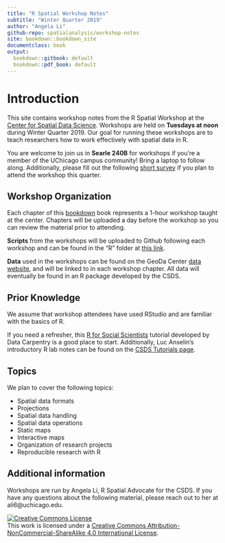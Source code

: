 ```yaml
---
title: "R Spatial Workshop Notes"
subtitle: "Winter Quarter 2019"
author: "Angela Li"
github-repo: spatialanalysis/workshop-notes
site: bookdown::bookdown_site
documentclass: book
output:
  bookdown::gitbook: default
  bookdown::pdf_book: default
---
```


# Introduction {-}

This site contains workshop notes from the R Spatial Workshop at the [Center for Spatial Data Science](https://spatial.uchicago.edu/). Workshops are held on **Tuesdays at noon** during Winter Quarter 2019. Our goal for running these workshops are to teach researchers how to work effectively with spatial data in R. 

You are welcome to join us in **Searle 240B** for workshops if you're a member of the UChicago campus community! Bring a laptop to follow along. Additionally, please fill out the following [short survey](https://docs.google.com/forms/d/e/1FAIpQLSeAbyZQrcQuV9-LRwJeYQuwJgalJdL88Q5xYMuMLRTh1GBH6A/viewform) if you plan to attend the workshop this quarter.

## Workshop Organization {-}

Each chapter of this [bookdown](https://bookdown.org/) book represents a 1-hour workshop taught at the center. Chapters will be uploaded a day before the workshop so you can review the material prior to attending.

**Scripts** from the workshops will be uploaded to Github following each workshop and can be found in the "R" folder at [this link](https://github.com/spatialanalysis/workshop-scripts).

**Data** used in the workshops can be found on the GeoDa Center [data website](https://geodacenter.github.io/data-and-lab/), and will be linked to in each workshop chapter. All data will eventually be found in an R package developed by the CSDS.

## Prior Knowledge {-}

We assume that workshop attendees have used RStudio and are familiar with the basics of R. 

If you need a refresher, this [R for Social Scientists](https://datacarpentry.org/r-socialsci/) tutorial developed by Data Carpentry is a good place to start. Additionally, Luc Anselin's introductory R lab notes can be found on the [CSDS Tutorials page](https://spatialanalysis.github.io/tutorials).

## Topics {-}

We plan to cover the following topics:

- Spatial data formats
- Projections
- Spatial data handling
- Spatial data operations
- Static maps
- Interactive maps
- Organization of research projects
- Reproducible research with R

## Additional information {-}

Workshops are run by Angela Li, R Spatial Advocate for the CSDS. If you have any questions about the following material, please reach out to her at ali6@uchicago.edu. 


<a rel="license" href="http://creativecommons.org/licenses/by-nc-sa/4.0/"><img alt="Creative Commons License" style="border-width:0" src="https://i.creativecommons.org/l/by-nc-sa/4.0/88x31.png" /></a><br />This work is licensed under a <a rel="license" href="http://creativecommons.org/licenses/by-nc-sa/4.0/">Creative Commons Attribution-NonCommercial-ShareAlike 4.0 International License</a>.